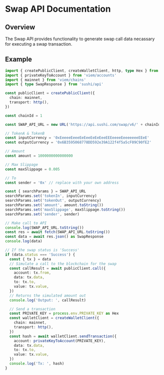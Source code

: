 # Swap API Documentation

## Overview
The Swap API provides functionality to generate swap call data necassary for executing a swap transaction.

## Example

```ts twoslash
import { createPublicClient, createWalletClient, http, type Hex } from 'viem'
import { privateKeyToAccount } from 'viem/accounts'
import { mainnet } from 'viem/chains'
import { type SwapResponse } from 'sushi/api'

const publicClient = createPublicClient({
  chain: mainnet,
  transport: http(),
})

const chainId = 1

const SWAP_API_URL = new URL('https://api.sushi.com/swap/v6/' + chainId)

// TokenA & TokenB
const inputCurrency = '0xEeeeeEeeeEeEeeEeEeEeeEEEeeeeEeeeeeeeEEeE'
const outputCurrency = '0x6B3595068778DD592e39A122f4f5a5cF09C90fE2'

// Amount
const amount = 1000000000000000

// Max Slippage
const maxSlippage = 0.005

// To
const sender = '0x' // replace with your own address

const { searchParams } = SWAP_API_URL
searchParams.set('tokenIn', inputCurrency)
searchParams.set('tokenOut', outputCurrency)
searchParams.set('amount', amount.toString())
searchParams.set('maxSlippage', maxSlippage.toString())
searchParams.set('sender', sender)

// Make call to API
console.log(SWAP_API_URL.toString())
const res = await fetch(SWAP_API_URL.toString())
const data = await res.json() as SwapResponse
console.log(data)

// If the swap status is 'Success'
if (data.status === 'Success') {
  const { tx } = data
  // Simulate a call to the blockchain for the swap
  const callResult = await publicClient.call({
    account: tx.from,
    data: tx.data,
    to: tx.to,
    value: tx.value,
  })
  // Returns the simulated amount out
  console.log('Output: ', callResult)

  // Send a transaction
  const PRIVATE_KEY = process.env.PRIVATE_KEY as Hex
  const walletClient = createWalletClient({
    chain: mainnet,
    transport: http(),
  })
  const hash = await walletClient.sendTransaction({ 
    account: privateKeyToAccount(PRIVATE_KEY),
    data: tx.data,
    to: tx.to,
    value: tx.value,
  })
  console.log('Tx: ', hash)
}
```